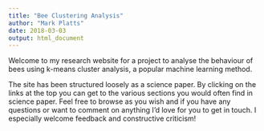 ```yaml
---
title: "Bee Clustering Analysis"
author: "Mark Platts"
date: 2018-03-03
output: html_document
---
```


Welcome to my research website for a project to analyse the behaviour of bees using k-means cluster analysis, a popular machine learning method.

The site has been structured loosely as a science paper. By clicking on the links at the top you can get to the various sections you would often find in science paper. Feel free to browse as you wish and if you have any questions or want to comment on anything I'd love for you to get in touch. I especially welcome feedback and constructive criticism!



